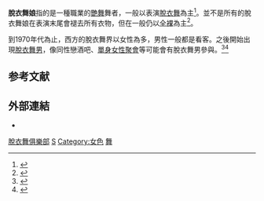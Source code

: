 {{Other uses|脱衣舞娘 (电影)}}
{{Infobox occupation
| name = 脫衣舞娘
| image = [[File:Strippers_strip_club_Mexico_City.jpg|220px]]
| caption = [[墨西哥城|墨西哥城]]的脫衣舞娘
| official_names = 脫衣舞女、艷舞
| type = 表演
| activity_sector = [[脫衣舞俱樂部|脫衣舞俱樂部]]、[[街頭賣藝|街頭]]、展覽、節日
| competencies = [[脫衣舞|脫衣舞]]、[[鋼管舞|鋼管舞]]、[[大腿舞|大腿舞]]
| employment_field = [[成人娛樂|成人娛樂]]
| related_occupation = [[裸體攝影|裸體攝影]]、[[色情業|色情業]]
| average_salary = US$47,000 每年<ref name="PayScale">[http://www.payscale.com/research/US/Job=Stripper%2fExotic_Dancer/Salary Stripper/Exotic Dancer Salary, Average Salaries] {{Wayback|url=http://www.payscale.com/research/US/Job=Stripper%2fExotic_Dancer/Salary |date=20190416223550 }}. PayScale. Retrieved on 2011-09-30.</ref>
}}

'''脫衣舞娘'''指的是一種職業的[[艷舞|艷舞]]舞者，一般以表演[[脫衣舞|脫衣舞]]為主<ref>{{cite book|author=Catherine M. Roach|title=Stripping, sex, and popular culture|url=http://books.google.com/books?id=uqd25KYuLiwC&pg=PA37|accessdate=30 September 2011|year=2007|publisher=Berg|isbn=978-1-84520-129-6|pages=37–|archive-date=2020-08-05|archive-url=https://web.archive.org/web/20200805211310/https://books.google.com/books?id=uqd25KYuLiwC&pg=PA37|dead-url=no}}</ref>。並不是所有的脫衣舞娘在表演末尾會褪去所有衣物，但在一般仍以[[裸体|全裸]]為主<ref name="Bernard 2003">{{cite journal|title=Exotic Dancers: Gender Differences in Societal Reaction, Subcultural Ties, and Conventional Support|author=DeGabrielle C.|url=http://www.albany.edu/scj/jcjpc/vol10is1/bernard.pdf|first1=Constance|journal=Journal of Criminal Justice and Popular Culture|issue=1|year=2003|volume=10|pages=1–11|last3=Cartier|first3=L.|last4=Monk-Turner|first4=E.|last5=Phill|first5=C.|last6=Sherwood|first6=J.|last7=Tyree|first7=T.|last1=Bernard|access-date=2014-05-14|archive-url=https://web.archive.org/web/20140425205231/http://www.albany.edu/scj/jcjpc/vol10is1/bernard.pdf|archive-date=2014-04-25|dead-url=yes}}</ref>。

到1970年代為止，西方的脫衣舞界以女性為多，男性一般都是看客。之後開始出現[[舞男|脫衣舞男]]，像同性戀酒吧、[[單身女性聚會|單身女性聚會]]等可能會有脫衣舞男參與。<ref name="What Does A Male Stripper Do?">{{cite news|url=http://www.articleonlinedirectory.com/Art/426100/117/what-does-a-male-stripper-do.html|title=What Does A Male Stripper Do?|publisher=Brandon Carrier|date=2010-07-31|accessdate=2011-09-04|archiveurl=https://web.archive.org/web/20140202095632/http://www.articleonlinedirectory.com/Art/426100/117/what-does-a-male-stripper-do.html|archivedate=2014-02-02|dead-url=yes}}</ref><ref name="The Naked Truth about Male Stripping">{{cite news|url=http://thetyee.ca/Life/2006/01/06/NakedTruthStripping/|title=The Naked Truth about Male Stripping|publisher=The Tyee|date=2006-01-06|accessdate=2011-09-04|archive-date=2021-01-08|archive-url=https://web.archive.org/web/20210108221917/https://thetyee.ca/Life/2006/01/06/NakedTruthStripping/|dead-url=no}}</ref>

==参考文献==
{{reflist}}

== 外部連結 ==
*{{Commons category-inline|Striptease}}

[[Category:脫衣舞俱樂部|]]
[[Category:脫衣舞|S]]
[[Category:女色|Category:女色]]
[[Category:女性职业|舞]]